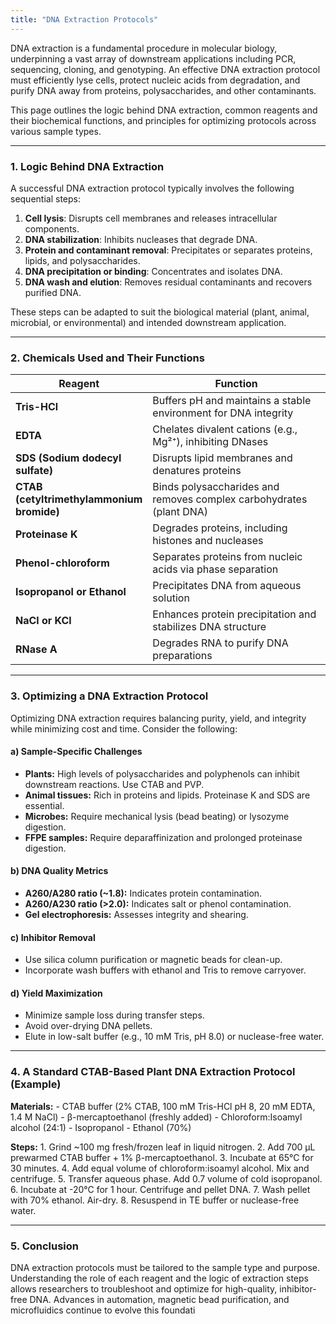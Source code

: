 ```yaml
---
title: "DNA Extraction Protocols"
---
```


DNA extraction is a fundamental procedure in molecular biology, underpinning a vast array of downstream applications including PCR, sequencing, cloning, and genotyping. An effective DNA extraction protocol must efficiently lyse cells, protect nucleic acids from degradation, and purify DNA away from proteins, polysaccharides, and other contaminants.

This page outlines the logic behind DNA extraction, common reagents and their biochemical functions, and principles for optimizing protocols across various sample types.

---

### 1. Logic Behind DNA Extraction

A successful DNA extraction protocol typically involves the following sequential steps:

1. **Cell lysis**: Disrupts cell membranes and releases intracellular components.
2. **DNA stabilization**: Inhibits nucleases that degrade DNA.
3. **Protein and contaminant removal**: Precipitates or separates proteins, lipids, and polysaccharides.
4. **DNA precipitation or binding**: Concentrates and isolates DNA.
5. **DNA wash and elution**: Removes residual contaminants and recovers purified DNA.

These steps can be adapted to suit the biological material (plant, animal, microbial, or environmental) and intended downstream application.

---

### 2. Chemicals Used and Their Functions

| Reagent                    | Function                                                                 |
|----------------------------|--------------------------------------------------------------------------|
| **Tris-HCl**               | Buffers pH and maintains a stable environment for DNA integrity          |
| **EDTA**                  | Chelates divalent cations (e.g., Mg²⁺), inhibiting DNases                 |
| **SDS (Sodium dodecyl sulfate)** | Disrupts lipid membranes and denatures proteins                         |
| **CTAB (cetyltrimethylammonium bromide)** | Binds polysaccharides and removes complex carbohydrates (plant DNA)     |
| **Proteinase K**          | Degrades proteins, including histones and nucleases                      |
| **Phenol-chloroform**     | Separates proteins from nucleic acids via phase separation              |
| **Isopropanol or Ethanol**| Precipitates DNA from aqueous solution                                  |
| **NaCl or KCl**           | Enhances protein precipitation and stabilizes DNA structure              |
| **RNase A**               | Degrades RNA to purify DNA preparations                                  |

---

### 3. Optimizing a DNA Extraction Protocol

Optimizing DNA extraction requires balancing purity, yield, and integrity while minimizing cost and time. Consider the following:

#### a) Sample-Specific Challenges
- **Plants:** High levels of polysaccharides and polyphenols can inhibit downstream reactions. Use CTAB and PVP.
- **Animal tissues:** Rich in proteins and lipids. Proteinase K and SDS are essential.
- **Microbes:** Require mechanical lysis (bead beating) or lysozyme digestion.
- **FFPE samples:** Require deparaffinization and prolonged proteinase digestion.

#### b) DNA Quality Metrics
- **A260/A280 ratio (~1.8):** Indicates protein contamination.
- **A260/A230 ratio (>2.0):** Indicates salt or phenol contamination.
- **Gel electrophoresis:** Assesses integrity and shearing.

#### c) Inhibitor Removal
- Use silica column purification or magnetic beads for clean-up.
- Incorporate wash buffers with ethanol and Tris to remove carryover.

#### d) Yield Maximization
- Minimize sample loss during transfer steps.
- Avoid over-drying DNA pellets.
- Elute in low-salt buffer (e.g., 10 mM Tris, pH 8.0) or nuclease-free water.

---

### 4. A Standard CTAB-Based Plant DNA Extraction Protocol (Example)

**Materials:**
- CTAB buffer (2% CTAB, 100 mM Tris-HCl pH 8, 20 mM EDTA, 1.4 M NaCl)
- β-mercaptoethanol (freshly added)
- Chloroform:Isoamyl alcohol (24:1)
- Isopropanol
- Ethanol (70%)

**Steps:**
1. Grind ~100 mg fresh/frozen leaf in liquid nitrogen.
2. Add 700 µL prewarmed CTAB buffer + 1% β-mercaptoethanol.
3. Incubate at 65°C for 30 minutes.
4. Add equal volume of chloroform:isoamyl alcohol. Mix and centrifuge.
5. Transfer aqueous phase. Add 0.7 volume of cold isopropanol.
6. Incubate at -20°C for 1 hour. Centrifuge and pellet DNA.
7. Wash pellet with 70% ethanol. Air-dry.
8. Resuspend in TE buffer or nuclease-free water.

---

### 5. Conclusion

DNA extraction protocols must be tailored to the sample type and purpose. Understanding the role of each reagent and the logic of extraction steps allows researchers to troubleshoot and optimize for high-quality, inhibitor-free DNA. Advances in automation, magnetic bead purification, and microfluidics continue to evolve this foundati